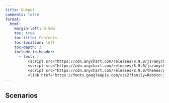 ```yaml
---
title: Output
comments: false
format:
  html:
    margin-left: 0.5em
    toc: true
    toc-title: Contents
    toc-location: left
    toc-depth: 3
    include-in-header:
      - text: |
          <script src="https://cdn.anychart.com/releases/8.9.0/js/anychart-core.min.js"></script>
          <script src="https://cdn.anychart.com/releases/8.9.0/js/anychart-venn.min.js"></script>
          <script src="https://cdn.anychart.com/releases/8.9.0/themes/pastel.min.js"></script>
          <link href="https://fonts.googleapis.com/css2?family=Roboto:ital@0;1&display=swap" rel="stylesheet">
---
```


## Scenarios {#scen}

```{=html}
<div id="container", class="chart-container" style="width: 100%; height: 600px;"></div>
```

<script>
  anychart.onDocumentReady(function () {
    // create bar chart
    var chart = anychart.venn(getData());

    //set chart stroke
    chart.stroke('2 #fff');

    //set labels settings
    chart.labels(false);

    //set font color for hover intersections labels
    chart.intersections().hovered().fill('black 0.15');

    //set legend settings
    var legend = chart.legend(false);
        

    chart.container('container');
  
    
    //initiate chart drawing
    chart.draw();

    function getData() {
        return [
      {x: 'A', name: 'STAKEHOLDERS', value: 100, stroke: 'none',fontSize:3, label: {enabled: true, fontColor: '#81A8C9', fontSize: 6}}, 
      {x: 'B', name: 'ACTORS', value: 45, label: {enabled: true, fontColor: '#3B77B5', fontSize: 6, offsetY:-160, offsetX:-200}}, 
      {x: 'C', name: 'TECHNICAL EXPERTS', value: 45, label: {enabled: true, fontColor: '#A3725D', fontSize: 6, offsetY:-115, offsetX:170}}, 
      {x: 'D', name: 'FIELD EXPERTS', value: 20, label: {enabled: true, fontColor: '#868D70', fontSize: 6, offsetY:-90, offsetX:0}}, 
      {x: ['A', 'B'], name: 'ACTORS', value: 90}, 
      {x: ['A', 'C'], name: 'TECHNICAL EXPERTS \n Academia', value: 90, text:'Academia', label: {enabled: true, text: 'Academia',format: "{%text}",fontColor: '#A3725D', fontSize: 6, offsetY:0, offsetX:40}}, 
      {x: ['B', 'C'], name: 'Government \n Officials \n \n Private Sector', value: 10,label: {enabled:true,format: "{%name}",fontColor:"#805954", offsetX:-11, fontSize: 6}},
      {x: ['B', 'D'], name: 'FIELD EXPERTS \n Practitioners',text:'Practitioners', value: 60,label: {enabled:true,format: "{%text}", fontColor:"#868D70",fontSize:6}},
      {x: ['B','C','D'], name: 'NGOs \n CBOs', value: 10,label: {enabled:true,format: "{%name}", fontColor: "#A67E3C", fontSize: 6, offsetX:20}},
      ];
    }
});
</script>

